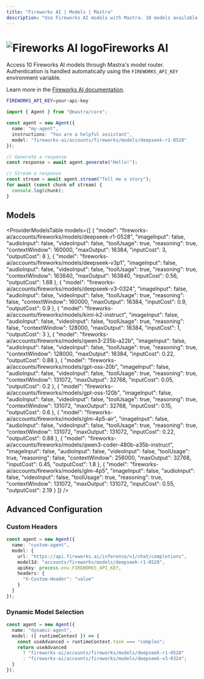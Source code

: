 ```yaml
---
title: "Fireworks AI | Models | Mastra"
description: "Use Fireworks AI models with Mastra. 10 models available."
---
```




# <img src="https://models.dev/logos/fireworks-ai.svg" alt="Fireworks AI logo" className="inline w-8 h-8 mr-2 align-middle dark:invert dark:brightness-0 dark:contrast-200" />Fireworks AI

Access 10 Fireworks AI models through Mastra's model router. Authentication is handled automatically using the `FIREWORKS_API_KEY` environment variable.

Learn more in the [Fireworks AI documentation](https://fireworks.ai/docs/).

```bash
FIREWORKS_API_KEY=your-api-key
```

```typescript
import { Agent } from "@mastra/core";

const agent = new Agent({
  name: "my-agent",
  instructions: "You are a helpful assistant",
  model: "fireworks-ai/accounts/fireworks/models/deepseek-r1-0528"
});

// Generate a response
const response = await agent.generate("Hello!");

// Stream a response
const stream = await agent.stream("Tell me a story");
for await (const chunk of stream) {
  console.log(chunk);
}
```

## Models

<ProviderModelsTable 
  models={[
  {
    "model": "fireworks-ai/accounts/fireworks/models/deepseek-r1-0528",
    "imageInput": false,
    "audioInput": false,
    "videoInput": false,
    "toolUsage": true,
    "reasoning": true,
    "contextWindow": 160000,
    "maxOutput": 16384,
    "inputCost": 3,
    "outputCost": 8
  },
  {
    "model": "fireworks-ai/accounts/fireworks/models/deepseek-v3p1",
    "imageInput": false,
    "audioInput": false,
    "videoInput": false,
    "toolUsage": true,
    "reasoning": true,
    "contextWindow": 163840,
    "maxOutput": 163840,
    "inputCost": 0.56,
    "outputCost": 1.68
  },
  {
    "model": "fireworks-ai/accounts/fireworks/models/deepseek-v3-0324",
    "imageInput": false,
    "audioInput": false,
    "videoInput": false,
    "toolUsage": true,
    "reasoning": false,
    "contextWindow": 160000,
    "maxOutput": 16384,
    "inputCost": 0.9,
    "outputCost": 0.9
  },
  {
    "model": "fireworks-ai/accounts/fireworks/models/kimi-k2-instruct",
    "imageInput": false,
    "audioInput": false,
    "videoInput": false,
    "toolUsage": true,
    "reasoning": false,
    "contextWindow": 128000,
    "maxOutput": 16384,
    "inputCost": 1,
    "outputCost": 3
  },
  {
    "model": "fireworks-ai/accounts/fireworks/models/qwen3-235b-a22b",
    "imageInput": false,
    "audioInput": false,
    "videoInput": false,
    "toolUsage": true,
    "reasoning": true,
    "contextWindow": 128000,
    "maxOutput": 16384,
    "inputCost": 0.22,
    "outputCost": 0.88
  },
  {
    "model": "fireworks-ai/accounts/fireworks/models/gpt-oss-20b",
    "imageInput": false,
    "audioInput": false,
    "videoInput": false,
    "toolUsage": true,
    "reasoning": true,
    "contextWindow": 131072,
    "maxOutput": 32768,
    "inputCost": 0.05,
    "outputCost": 0.2
  },
  {
    "model": "fireworks-ai/accounts/fireworks/models/gpt-oss-120b",
    "imageInput": false,
    "audioInput": false,
    "videoInput": false,
    "toolUsage": true,
    "reasoning": true,
    "contextWindow": 131072,
    "maxOutput": 32768,
    "inputCost": 0.15,
    "outputCost": 0.6
  },
  {
    "model": "fireworks-ai/accounts/fireworks/models/glm-4p5-air",
    "imageInput": false,
    "audioInput": false,
    "videoInput": false,
    "toolUsage": true,
    "reasoning": true,
    "contextWindow": 131072,
    "maxOutput": 131072,
    "inputCost": 0.22,
    "outputCost": 0.88
  },
  {
    "model": "fireworks-ai/accounts/fireworks/models/qwen3-coder-480b-a35b-instruct",
    "imageInput": false,
    "audioInput": false,
    "videoInput": false,
    "toolUsage": true,
    "reasoning": false,
    "contextWindow": 256000,
    "maxOutput": 32768,
    "inputCost": 0.45,
    "outputCost": 1.8
  },
  {
    "model": "fireworks-ai/accounts/fireworks/models/glm-4p5",
    "imageInput": false,
    "audioInput": false,
    "videoInput": false,
    "toolUsage": true,
    "reasoning": true,
    "contextWindow": 131072,
    "maxOutput": 131072,
    "inputCost": 0.55,
    "outputCost": 2.19
  }
]}
/>

## Advanced Configuration

### Custom Headers

```typescript
const agent = new Agent({
  name: "custom-agent",
  model: {
    url: "https://api.fireworks.ai/inference/v1/chat/completions",
    modelId: "accounts/fireworks/models/deepseek-r1-0528",
    apiKey: process.env.FIREWORKS_API_KEY,
    headers: {
      "X-Custom-Header": "value"
    }
  }
});
```

### Dynamic Model Selection

```typescript
const agent = new Agent({
  name: "dynamic-agent",
  model: ({ runtimeContext }) => {
    const useAdvanced = runtimeContext.task === "complex";
    return useAdvanced 
      ? "fireworks-ai/accounts/fireworks/models/deepseek-r1-0528"
      : "fireworks-ai/accounts/fireworks/models/deepseek-v3-0324";
  }
});
```

